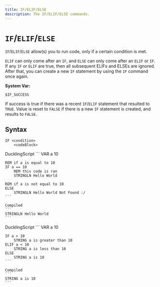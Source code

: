 ```yaml
---
title: IF/ELIF/ELSE
description: The IF/ELIF/ELSE commands.
---
```



# `IF`/`ELIF`/`ELSE`
`IF`/`ELIF`/`ELSE` allow(s) you to run code, only if a certain condition is met.

`ELIF` can only come after an `IF`, and `ELSE` can only come after an `ELIF` or `IF`. If any `IF` or `ELIF` are true, then all subsequent ELIFs and ELSEs are ignored. After that, you can create a new `IF` statement by using the `IF` command once again.

**System Var:**
```
$IF_SUCCESS
```
If success is true if there was a recent `IF`/`ELIF` statement that resulted to `TRUE`. Value is reset to `FALSE` if there is a new `IF` statement is created, and results to `FALSE`.

## Syntax
```
IF <condition>
    <codeBlock>
```

<Tabs>
 <TabItem value="single_condition_example" label="Single Conditional" default>
    DucklingScript
    ```
    VAR a 10

    REM if a is equal to 10
    IF a == 10
        REM this code is ran
        STRINGLN Hello World

    REM if a is not equal to 10
    ELSE 
        STRINGLN Hello World Not Found :/
    ```

    Compiled
    ```
    STRINGLN Hello World
    ```
 </TabItem>

 <TabItem value="multiple_condition_example" label="Multiple Conditionals">
    DucklingScript
    ```
    VAR a 10

    IF a > 10
        STRING a is greater than 10
    ELIF a < 10
        STRING a is less than 10
    ELSE
        STRING a is 10
    ```
    
    Compiled
    ```
    STRING a is 10
    ```
 </TabItem>
</Tabs>